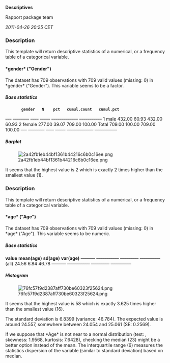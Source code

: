 '''Descriptives'''

Rapport package team

''2011-04-26 20:25 CET''


=== Description ===

This template will return descriptive statistics of a numerical, or a frequency table of a categorical variable. 

==== *gender* ("Gender") ====

The dataset has 709 observations with 709 valid values (missing: 0) in *gender* ("Gender").
This variable seems to be a factor. 

===== Base statistics =====

        '''gender'''   '''N'''    '''pct'''   '''cumul.count'''   '''cumul.pct'''  
<s>---</s> <s>--------</s> <s>----</s> <s>-----</s> <s>-------------</s> <s>-----------</s>
1       male         432.00   60.93     432.00            60.93          
2       female       277.00   39.07     709.00            100.00         
Total                709.00   100.00    709.00            100.00         
<s>---</s> <s>--------</s> <s>----</s> <s>-----</s> <s>-------------</s> <s>-----------</s>

===== Barplot =====

[[Image:2a42fb1eb44bf1361b44216c6b0c16ee.png|center]]

It seems that the highest value is 2 which is exactly 2 times higher than the smallest value (1). 

=== Description ===

This template will return descriptive statistics of a numerical, or a frequency table of a categorical variable. 

==== *age* ("Age") ====

The dataset has 709 observations with 709 valid values (missing: 0) in *age* ("Age").
This variable seems to be numeric. 

===== Base statistics =====

'''value'''   '''mean(age)'''   '''sd(age)'''   '''var(age)'''  
<s>-------</s> <s>-----------</s> <s>---------</s> <s>----------</s>
(all)       24.56           6.84          46.78         
<s>-------</s> <s>-----------</s> <s>---------</s> <s>----------</s>

===== Histogram =====

[[Image:76fc57f9d2387aff730be60323f25624.png|center]]

It seems that the highest value is 58 which is exactly 3.625 times higher than the smallest value (16). 

The standard deviation is 6.8399 (variance: 46.784). The expected value is around 24.557, somewhere between 24.054 and 25.061 (SE: 0.2569). 

If we suppose that *Age* is not near to a normal distribution (test: , skewness: 1.9568, kurtosis: 7.6428), checking the median (23) might be a better option instead of the mean. The interquartile range (6) measures the statistics dispersion of the variable (similar to standard deviation) based on median. 

<!-- wiki code generated by txt2tags 2.6 (http://txt2tags.org) -->
<!-- cmdline: txt2tags -\-encoding=UTF-8 -t wiki -o demo/univar-descriptive.wiki demo/univar-descriptive.txt -->
